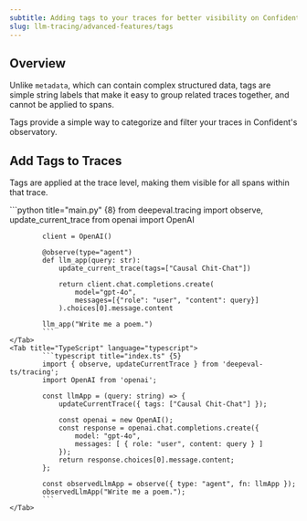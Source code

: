 ```yaml
---
subtitle: Adding tags to your traces for better visibility on Confident AI
slug: llm-tracing/advanced-features/tags
---
```


## Overview

Unlike `metadata`, which can contain complex structured data, tags are simple string labels that make it easy to group related traces together, and cannot be applied to spans.

<Info>
Tags provide a simple way to categorize and filter your traces in Confident's observatory. 
</Info>

## Add Tags to Traces

Tags are applied at the trace level, making them visible for all spans within that trace.

<Tabs>
    <Tab title="Python" language="python">
            ```python title="main.py" {8}
            from deepeval.tracing import observe, update_current_trace
            from openai import OpenAI
            
            client = OpenAI()
            
            @observe(type="agent")
            def llm_app(query: str):
                update_current_trace(tags=["Causal Chit-Chat"])
            
                return client.chat.completions.create(
                    model="gpt-4o",
                    messages=[{"role": "user", "content": query}]
                ).choices[0].message.content
            
            llm_app("Write me a poem.")
            ```
    </Tab>
    <Tab title="TypeScript" language="typescript">
            ```typescript title="index.ts" {5}
            import { observe, updateCurrentTrace } from 'deepeval-ts/tracing';
            import OpenAI from 'openai';

            const llmApp = (query: string) => {
                updateCurrentTrace({ tags: ["Causal Chit-Chat"] });

                const openai = new OpenAI();
                const response = openai.chat.completions.create({
                    model: "gpt-4o",
                    messages: [ { role: "user", content: query } ]
                });
                return response.choices[0].message.content;
            };

            const observedLlmApp = observe({ type: "agent", fn: llmApp });
            observedLlmApp("Write me a poem.");
            ```
    </Tab>

</Tabs>
